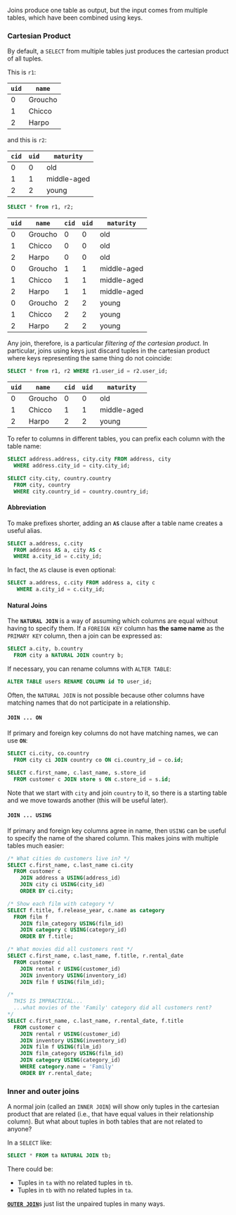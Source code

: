 

Joins produce one table as output, but the input comes from multiple tables, which have been combined using keys.

### Cartesian Product

By default, a `SELECT` from multiple tables just produces the cartesian product of all tuples.

This is `r1`:

| `uid` | `name`  |
| ----- | ------- |
| 0     | Groucho |
| 1     | Chicco  |
| 2     | Harpo   |

and this is `r2`:

| `cid` | `uid` | `maturity`  |
| ----- | ----- | ----------- |
| 0     | 0     | old         |
| 1     | 1     | middle-aged |
| 2     | 2     | young       |






```SQL
SELECT * from r1, r2;
```

| `uid` | `name`  | `cid` | `uid` | `maturity`  |
| ----- | ------- | ----- | ----- | ----------- |
| 0     | Groucho | 0     | 0     | old         |
| 1     | Chicco  | 0     | 0     | old         |
| 2     | Harpo   | 0     | 0     | old         |
| 0     | Groucho | 1     | 1     | middle-aged |
| 1     | Chicco  | 1     | 1     | middle-aged |
| 2     | Harpo   | 1     | 1     | middle-aged |
| 0     | Groucho | 2     | 2     | young       |
| 1     | Chicco  | 2     | 2     | young       |
| 2     | Harpo   | 2     | 2     | young       |



Any join, therefore, is a particular *filtering of the cartesian product*. In particular, joins using keys just discard tuples in the cartesian product where keys representing the same thing do not coincide:








```SQL
SELECT * from r1, r2 WHERE r1.user_id = r2.user_id;
```

| `uid` | `name`  | `cid` | `uid` | `maturity`  |
| ----- | ------- | ----- | ----- | ----------- |
| 0     | Groucho | 0     | 0     | old         |
| 1     | Chicco  | 1     | 1     | middle-aged |
| 2     | Harpo   | 2     | 2     | young       |



To refer to columns in different tables, you can prefix each column with the table name:



```SQL
SELECT address.address, city.city FROM address, city
  WHERE address.city_id = city.city_id;

SELECT city.city, country.country
  FROM city, country
  WHERE city.country_id = country.country_id;
```



#### Abbreviation

To make prefixes shorter, adding an **`AS`** clause after a table name creates a useful alias. 



```SQL
SELECT a.address, c.city
  FROM address AS a, city AS c       
  WHERE a.city_id = c.city_id;
```



In fact, the `AS` clause is even optional:



```SQL
SELECT a.address, c.city FROM address a, city c
   WHERE a.city_id = c.city_id;
```



#### Natural Joins

The **`NATURAL JOIN`** is a way of assuming which columns are equal without having to specify them. If a `FOREIGN KEY` column has **the same name** as the `PRIMARY KEY` column, then a join can be expressed as:



```SQL
SELECT a.city, b.country 
  FROM city a NATURAL JOIN country b;
```



If necessary, you can rename columns with `ALTER TABLE`:



```SQL
ALTER TABLE users RENAME COLUMN id TO user_id;
```



Often, the `NATURAL JOIN` is not possible because other columns have matching names that do not participate in a relationship.

#### `JOIN ... ON`

If primary and foreign key columns do not have matching names, we can use **`ON`**:



```SQL
SELECT ci.city, co.country
  FROM city ci JOIN country co ON ci.country_id = co.id;

SELECT c.first_name, c.last_name, s.store_id
  FROM customer c JOIN store s ON c.store_id = s.id;
```



Note that we start with `city` and join `country` to it, so there is a starting table and we move towards another (this will be useful later).

#### `JOIN ... USING`

If primary and foreign key columns agree in name, then `USING` can be useful to specify the name of the shared column. This makes joins with multiple tables much easier:



```SQL
/* What cities do customers live in? */
SELECT c.first_name, c.last_name ci.city
  FROM customer c
    JOIN address a USING(address_id)
    JOIN city ci USING(city_id)
    ORDER BY ci.city;
```




```SQL
/* Show each film with category */
SELECT f.title, f.release_year, c.name as category
  FROM film f
    JOIN film_category USING(film_id)
    JOIN category c USING(category_id)
    ORDER BY f.title;
```




```SQL
/* What movies did all customers rent */
SELECT c.first_name, c.last_name, f.title, r.rental_date
  FROM customer c
    JOIN rental r USING(customer_id)
    JOIN inventory USING(inventory_id)
    JOIN film f USING(film_id);
```




```SQL
/* 
  THIS IS IMPRACTICAL... 
  ...what movies of the 'Family' category did all customers rent? 
*/
SELECT c.first_name, c.last_name, r.rental_date, f.title
  FROM customer c
    JOIN rental r USING(customer_id)
    JOIN inventory USING(inventory_id)
    JOIN film f USING(film_id)
    JOIN film_category USING(film_id)
    JOIN category USING(category_id)
    WHERE category.name = 'Family'
    ORDER BY r.rental_date;
```


### Inner and outer joins 

A normal join (called an `INNER JOIN`) will show only tuples in the cartesian product that are related (i.e., that have equal values in their relationship column). But what about tuples in both tables that are not related to anyone? 


In a `SELECT` like:



```SQL
SELECT * FROM ta NATURAL JOIN tb;
```


There could be:
- Tuples in `ta` with no related tuples in `tb`.
- Tuples in `tb` with no related tuples in `ta`.

[**`OUTER JOIN`**](https://www.postgresql.org/docs/15/sql-select.html#SQL-FROM)s just list the unpaired tuples in many ways.

